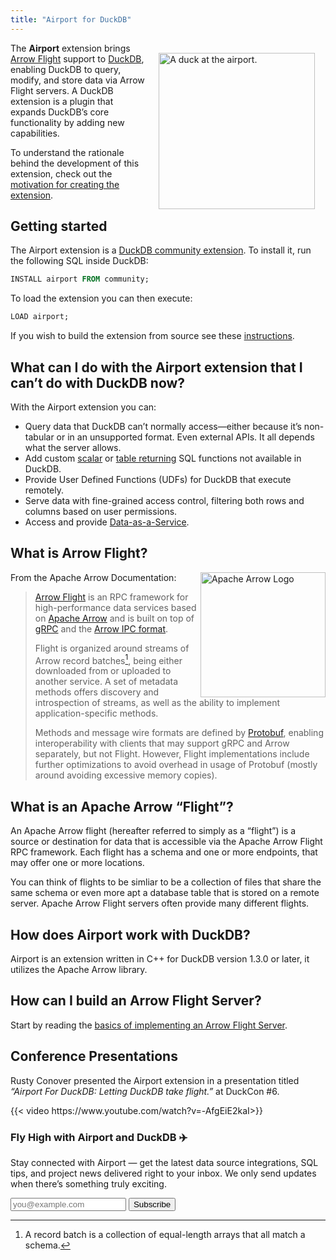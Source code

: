 ```yaml
---
title: "Airport for DuckDB"
---
```


<img src="airport-duck-2.jpg" style="float:right; width:250px; padding: 1.2em;" alt="A duck at the airport."/>

The **Airport** extension brings [Arrow Flight](https://arrow.apache.org/docs/format/Flight.html) support to [DuckDB](https://duckdb.org), enabling DuckDB to query, modify, and store data via Arrow Flight servers. A DuckDB extension is a plugin that expands DuckDB's core functionality by adding new capabilities.

To understand the rationale behind the development of this extension, check out the [motivation for creating the extension](motivation.qmd).


## Getting started


The Airport extension is a [DuckDB community extension](https://duckdb.org/community_extensions/).
To install it, run the following SQL inside DuckDB:

```sql
INSTALL airport FROM community;
```

To load the extension you can then execute:

```sql
LOAD airport;
```

If you wish to build the extension from source see these [instructions](build_instructions.qmd).

## What can I do with the Airport extension that I can't do with DuckDB now?

With the Airport extension you can:

* Query data that DuckDB can't normally access—either because it’s non-tabular or in an unsupported format.  Even external APIs.  It all depends what the server allows.
* Add custom [scalar](scalar_functions.qmd) or [table returning](table_returning_functions.qmd) SQL functions not available in DuckDB.
* Provide User Defined Functions (UDFs) for DuckDB that execute remotely.
* Serve data with fine-grained access control, filtering both rows and columns based on user permissions.
* Access and provide [Data-as-a-Service](data_as_a_service.qmd).

## What is Arrow Flight?


<img src="https://arrow.apache.org/docs/_static/arrow.png" style="float:right" width="200px" alt="Apache Arrow Logo"/>

From the Apache Arrow Documentation:

> [Arrow Flight](https://arrow.apache.org/docs/format/Flight.html) is an RPC framework for high-performance data services based on [Apache Arrow](https://arrow.apache.org/docs/index.html) and is built on top of [gRPC](https://grpc.io) and the [Arrow IPC format](https://arrow.apache.org/docs/format/Columnar.html#format-ipc).
>
> Flight is organized around streams of Arrow record batches[^recordbatches], being either downloaded from or uploaded to another service. A set of metadata methods offers discovery and introspection of streams, as well as the ability to implement application-specific methods.
>
> Methods and message wire formats are defined by [Protobuf](https://protobuf.dev), enabling interoperability with clients that may support gRPC and Arrow separately, but not Flight. However, Flight implementations include further optimizations to avoid overhead in usage of Protobuf (mostly around avoiding excessive memory copies).

[^recordbatches]: A record batch is a collection of equal-length arrays that all match a schema.

## What is an Apache Arrow "Flight"?

An Apache Arrow flight (hereafter referred to simply as a "flight") is a source or destination for data that is accessible via the Apache Arrow Flight RPC framework.  Each flight has a schema and one or more endpoints, that may offer one or more locations.

You can think of flights to be simliar to be a collection of files that share the same schema or even more apt a database table that is stored on a remote server.  Apache Arrow Flight servers often provide many different flights.

## How does Airport work with DuckDB?

Airport is an extension written in C++ for DuckDB version 1.3.0 or later, it utilizes the Apache Arrow library.

## How can I build an Arrow Flight Server?

Start by reading the [basics of implementing an Arrow Flight Server](server_basics.qmd).

## Conference Presentations

Rusty Conover presented the Airport extension in a presentation titled *"Airport For DuckDB: Letting DuckDB take flight."* at DuckCon #6.

{{< video https://www.youtube.com/watch?v=-AfgEiE2kaI>}}


<div class="card p-4 my-4 bg-note-subtle border border-black rounded-3">
### Fly High with Airport and DuckDB ✈️ {.unnumbered .unlisted}

Stay connected with Airport — get the latest data source integrations, SQL tips, and project news delivered right to your inbox. We only send updates when there’s something truly exciting.

<form
  action="https://buttondown.com/api/emails/embed-subscribe/queryfarm-airport"
  method="post"
  class="d-flex mt-3"
>
  <label class="form-label "for="email"></label>
  <input type="email" name="email" placeholder="you@example.com" class="form-control me-2" required>
  <input type="hidden" value="1" name="embed" />
  <button type="submit" class="btn btn-primary">Subscribe</button>
</form>

</div>

